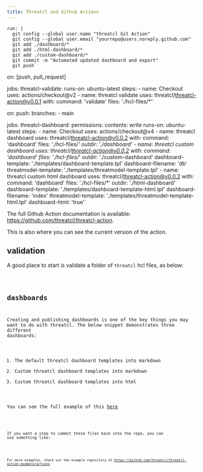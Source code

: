 ```yaml
---
title: Threatcl and Github Actions
---
```


    run: |
      git config --global user.name "threatcl Git Action"
      git config --global user.email "yourrepo@users.noreply.github.com"
      git add ./dashboard/*
      git add ./html-dashboard/*
      git add ./custom-dashboard/*
      git commit -m "Automated updated dashboard and export"
      git push`


on: [push, pull_request]

jobs:
  threatcl-validate:
    runs-on: ubuntu-latest
    steps:
      - name: Checkout
        uses: actions/checkout@v2
      - name: threatcl validate
        uses: threatcl/threatcl-action@v0.0.1
        with:
          command: 'validate'
          files: './hcl-files/*'`


on:
  push:
    branches:
      - main

jobs:
  threatcl-dashboard:
    permissions:
      contents: write
    runs-on: ubuntu-latest
    steps:
      - name: Checkout
        uses: actions/checkout@v4
      - name: threatcl dashboard
        uses: threatcl/threatcl-action@v0.0.2
        with:
          command: 'dashboard'
          files: './hcl-files/*'
          outdir: './dashboard'
      - name: threatcl custom dashboard
        uses: threatcl/threatcl-action@v0.0.2
        with:
          command: 'dashboard'
          files: './hcl-files/*'
          outdir: './custom-dashboard'
          dashboard-template: './templates/dashboard-template.tpl'
          dashboard-filename: 'db'
          threatmodel-template: './templates/threatmodel-template.tpl'
      - name: threatcl custom html dashboard
        uses: threatcl/threatcl-action@v0.0.2
        with:
          command: 'dashboard'
          files: './hcl-files/*'
          outdir: './html-dashboard'
          dashboard-template: './templates/dashboard-template-html.tpl'
          dashboard-filename: 'index'
          threatmodel-template: './templates/threatmodel-template-html.tpl'
          dashboard-html: 'true'`

The full Github Action documentation is available: https://github.com/threatcl/threatcl-action. 

This is also where you can see the current version of the action.

## validation

A good place to start is validate a folder of `threatcl` hcl files, as below:

<Code code={codeSnippet} lang="yaml" title=".github/workflows/validate.yml" />

## dashboards

Creating and publishing dashboards is one of the key things you may want to do with threatcl. The below snippet demonstrates three different dashboards:

1. The default threatcl dashboard templates into markdown
2. Custom threatcl dashboard templates into markdown
3. Custom threatcl dashboard templates into html

You can see the full example of this [here](https://github.com/threatcl/threatcl-action-example/blob/main/.github/workflows/threatcl-dashboard-and-export.yml)

<Code code={dashboardSnippet} lang="yaml" title=".github/workflows/dashboard.yml" />

If you want a step to commit these files back into the repo, you can use something like:

<Code code={commitSnippet} lang="yaml" />

For more examples, check out the example repository at https://github.com/threatcl/threatcl-action-example/actions
